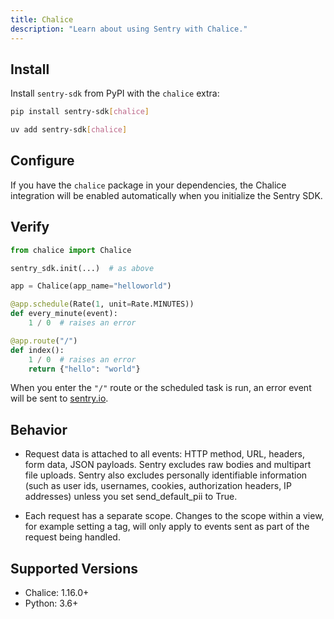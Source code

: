 ```yaml
---
title: Chalice
description: "Learn about using Sentry with Chalice."
---
```


## Install

Install `sentry-sdk` from PyPI with the `chalice` extra:

```bash {tabTitle:pip}
pip install sentry-sdk[chalice]
```
```bash {tabTitle:uv}
uv add sentry-sdk[chalice]
```

## Configure

If you have the `chalice` package in your dependencies, the Chalice integration will be enabled automatically when you initialize the Sentry SDK.

<PlatformContent includePath="getting-started-config" />

## Verify

```python
from chalice import Chalice

sentry_sdk.init(...)  # as above

app = Chalice(app_name="helloworld")

@app.schedule(Rate(1, unit=Rate.MINUTES))
def every_minute(event):
    1 / 0  # raises an error

@app.route("/")
def index():
    1 / 0  # raises an error
    return {"hello": "world"}
```

When you enter the `"/"` route or the scheduled task is run, an error event will be sent to [sentry.io](https://sentry.io).

## Behavior

- Request data is attached to all events: HTTP method, URL, headers, form data, JSON payloads. Sentry excludes raw bodies and multipart file uploads. Sentry also excludes personally identifiable information (such as user ids, usernames, cookies, authorization headers, IP addresses) unless you set send_default_pii to True.

- Each request has a separate scope. Changes to the scope within a view, for example setting a tag, will only apply to events sent as part of the request being handled.

## Supported Versions

- Chalice: 1.16.0+
- Python: 3.6+
